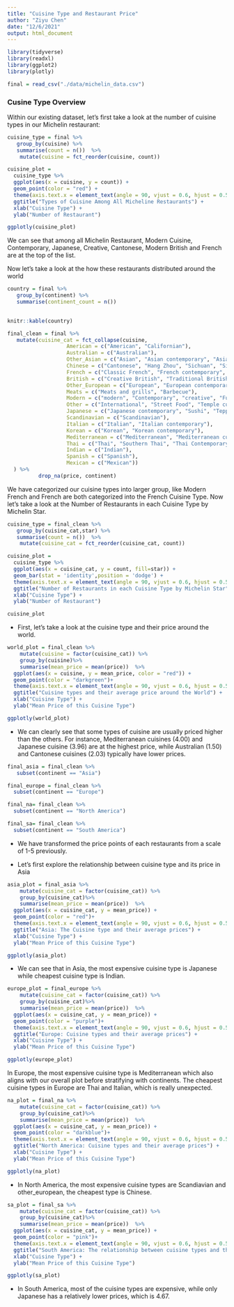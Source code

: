 ```yaml
---
title: "Cuisine Type and Restaurant Price"
author: "Ziyu Chen"
date: "12/6/2021"
output: html_document
---
```


```r

library(tidyverse)
library(readxl)
library(ggplot2)
library(plotly)

final = read_csv("./data/michelin_data.csv")

```

### Cusine Type Overview




Within our existing dataset, let's first take a look at the number of cuisine types in our Michelin restaurant:

```r
cuisine_type = final %>% 
   group_by(cuisine) %>% 
   summarise(count = n())  %>% 
    mutate(cuisine = fct_reorder(cuisine, count)) 

cuisine_plot = 
  cuisine_type %>%
  ggplot(aes(x = cuisine, y = count)) +
  geom_point(color = "red") + 
  theme(axis.text.x = element_text(angle = 90, vjust = 0.6, hjust = 0.5)) + 
  ggtitle("Types of Cuisine Among All Micheline Restaurants") +
  xlab("Cuisine Type") +
  ylab("Number of Restaurant") 

ggplotly(cuisine_plot)

```

We can see that among all Michelin Restaurant, Modern Cuisine, Contemporary, Japanese, Creative, Cantonese, Modern British and French are at the top of the list. 


Now let's take a look at the how these restaurants distributed around the world
```r
country = final %>% 
   group_by(continent) %>% 
   summarise(continent_count = n()) 
   

knitr::kable(country)
```



```r
final_clean = final %>%
   mutate(cuisine_cat = fct_collapse(cuisine,
                   American = c("American", "Californian"), 
                   Australian = c("Australian"),
                   Other_Asian = c("Asian", "Asian contemporary", "Asian influences", "Peranakan"),
                   Chinese = c("Cantonese", "Hang Zhou", "Sichuan", "Sichuan-Huai Yang", "Cantonese Roast Meats", "Fujian", "Hunanese and Sichuan", "Chinese", "Shanghainese", "Taiwanese", "Dim Sum", "Taizhou", "Noodles and congee"), 
                   French = c("Classic French", "French contemporary", "Creative French", "French", "Modern French"),
                   British = c("Creative British", "Traditional British", "Modern British"), 
                   Other_European = c("European", "European contemporary", "Austrian", "Danish", "Finnish"),
                   Meats = c("Meats and grills", "Barbecue"),
                   Modern = c("modern", "Contemporary", "creative", "Fusion", "Modern cuisine", "Creative", "Gastropub", "Innovative"), 
                   Other = c("International", "Street Food", "Temple cuisine", "Seafood", "Vegetarian", "Classic cuisine", "Market cuisine", "Regional cuisine", "Steakhouse", "Moroccan"), 
                   Japanese = c("Japanese contemporary", "Sushi", "Teppanyaki", "Japanese"),
                   Scandinavian = c("Scandinavian"),
                   Italian = c("Italian", "Italian contemporary"),
                   Korean = c("Korean", "Korean contemporary"), 
                   Mediterranean = c("Mediterranean", "Mediterranean cuisine"),
                   Thai = c("Thai", "Southern Thai", "Thai Contemporary"), 
                   Indian = c("Indian"), 
                   Spanish = c("Spanish"), 
                   Mexican = c("Mexican"))
  ) %>%
          drop_na(price, continent)  
```

We have categorized our cuisine types into larger group, like Modern French and French are both categorized into the French Cuisine Type. Now let's take a look at the Number of Restaurants in each Cuisine Type by Michelin Star. 
```r
cuisine_type = final_clean %>% 
   group_by(cuisine_cat,star) %>% 
   summarise(count = n())  %>% 
    mutate(cuisine_cat = fct_reorder(cuisine_cat, count)) 

cuisine_plot = 
  cuisine_type %>%
  ggplot(aes(x = cuisine_cat, y = count, fill=star)) +
  geom_bar(stat = 'identity',position = 'dodge') + 
  theme(axis.text.x = element_text(angle = 90, vjust = 0.6, hjust = 0.5)) + 
  ggtitle("Number of Restaurants in each Cuisine Type by Michelin Star") +
  xlab("Cuisine Type") +
  ylab("Number of Restaurant")

cuisine_plot

```




* First, let's take a look at the cuisine type and their price around the world. 

```r
world_plot = final_clean %>%
    mutate(cuisine = factor(cuisine_cat)) %>%
    group_by(cuisine)%>%
    summarise(mean_price = mean(price))  %>%
  ggplot(aes(x = cuisine, y = mean_price, color = "red")) + 
  geom_point(color = "darkgreen")+
  theme(axis.text.x = element_text(angle = 90, vjust = 0.6, hjust = 0.5)) + 
  ggtitle("Cuisine types and their average price around the World") +
  xlab("Cuisine Type") +
  ylab("Mean Price of this Cuisine Type") 

ggplotly(world_plot)
```



* We can clearly see that some types of cuisine are usually priced higher than the others. For instance, Mediterranean cuisines (4.00) and Japanese cuisine (3.96) are at the highest price, while Australian (1.50) and Cantonese cuisines (2.03) typically have lower prices.


```r
final_asia = final_clean %>%
   subset(continent == "Asia")
```

```r
final_europe = final_clean %>%
  subset(continent == "Europe")
```

```r
final_na= final_clean %>%
  subset(continent == "North America")
```

```r
final_sa= final_clean %>%
  subset(continent == "South America")
```

* We have transformed the price points of each restaurants from a scale of 1-5 previously. 

* Let's first explore the relationship between cuisine type and its price in Asia
```r
asia_plot = final_asia %>%
    mutate(cuisine_cat = factor(cuisine_cat)) %>%
    group_by(cuisine_cat)%>%
    summarise(mean_price = mean(price))  %>%
  ggplot(aes(x = cuisine_cat, y = mean_price)) + 
  geom_point(color = "red")+
  theme(axis.text.x = element_text(angle = 90, vjust = 0.6, hjust = 0.5)) + 
  ggtitle("Asia: The Cuisine type and their average prices") +
  xlab("Cuisine Type") +
  ylab("Mean Price of this Cuisine Type") 

ggplotly(asia_plot)

```
* We can see that in Asia, the most expensive cuisine type is Japanese while cheapest cuisine type is Indian. 

```r
europe_plot = final_europe %>%
    mutate(cuisine_cat = factor(cuisine_cat)) %>%
    group_by(cuisine_cat)%>%
    summarise(mean_price = mean(price))  %>%
  ggplot(aes(x = cuisine_cat, y = mean_price)) + 
  geom_point(color = "purple")+
  theme(axis.text.x = element_text(angle = 90, vjust = 0.6, hjust = 0.5)) + 
  ggtitle("Europe: Cuisine types and their average prices") +
  xlab("Cuisine Type") +
  ylab("Mean Price of this Cuisine Type") 

ggplotly(europe_plot)
```
In Europe, the most expensive cuisine type is Mediterranean which also aligns with our overall plot before stratifying with continents. The cheapest cuisine types in Europe are Thai and Italian, which is really unexpected. 

```r
na_plot = final_na %>%
    mutate(cuisine_cat = factor(cuisine_cat)) %>%
    group_by(cuisine_cat)%>%
    summarise(mean_price = mean(price))  %>%
  ggplot(aes(x = cuisine_cat, y = mean_price)) + 
  geom_point(color = "darkblue")+
  theme(axis.text.x = element_text(angle = 90, vjust = 0.6, hjust = 0.5)) + 
  ggtitle("North America: Cuisine types and their average prices") +
  xlab("Cuisine Type") +
  ylab("Mean Price of this Cuisine Type") 

ggplotly(na_plot)
```
* In North America, the most expensive cuisine types are Scandiavian and other_european, the cheapest type is Chinese. 




```r
sa_plot = final_sa %>%
    mutate(cuisine_cat = factor(cuisine_cat)) %>%
    group_by(cuisine_cat)%>%
    summarise(mean_price = mean(price))  %>%
  ggplot(aes(x = cuisine_cat, y = mean_price)) + 
  geom_point(color = "pink")+
  theme(axis.text.x = element_text(angle = 90, vjust = 0.6, hjust = 0.5)) + 
  ggtitle("South America: The relationship between cuisine types and their prices") +
  xlab("Cuisine Type") +
  ylab("Mean Price of this Cuisine Type") 

ggplotly(sa_plot)
```


* In South America, most of the cuisine types are expensive, while only Japanese has a relatively lower prices, which is 4.67. 




